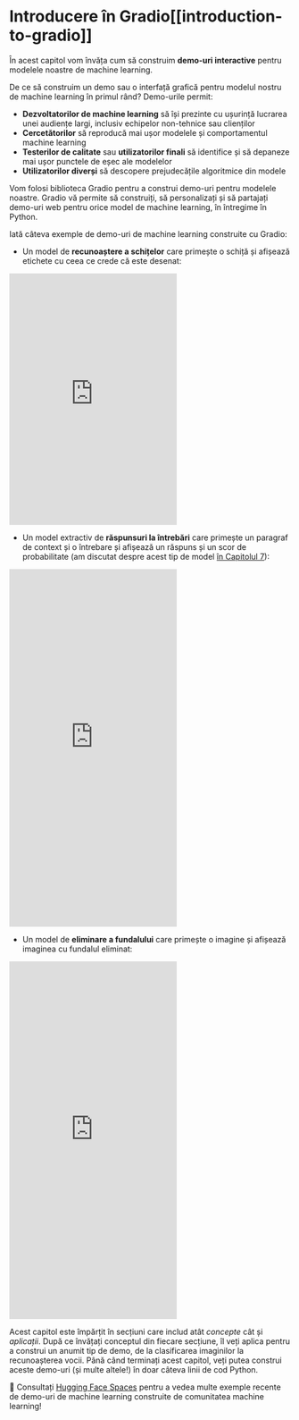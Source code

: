 # Introducere în Gradio[[introduction-to-gradio]]

<CourseFloatingBanner
    chapter={9}
    classNames="absolute z-10 right-0 top-0"
/>

În acest capitol vom învăța cum să construim **demo-uri interactive** pentru modelele noastre de machine learning.

De ce să construim un demo sau o interfață grafică pentru modelul nostru de machine learning în primul rând? Demo-urile permit:

- **Dezvoltatorilor de machine learning** să își prezinte cu ușurință lucrarea unei audiențe largi, inclusiv echipelor non-tehnice sau clienților
- **Cercetătorilor** să reproducă mai ușor modelele și comportamentul machine learning
- **Testerilor de calitate** sau **utilizatorilor finali** să identifice și să depaneze mai ușor punctele de eșec ale modelelor
- **Utilizatorilor diverși** să descopere prejudecățile algoritmice din modele

Vom folosi biblioteca Gradio pentru a construi demo-uri pentru modelele noastre. Gradio vă permite să construiți, să personalizați și să partajați demo-uri web pentru orice model de machine learning, în întregime în Python.

Iată câteva exemple de demo-uri de machine learning construite cu Gradio:

* Un model de **recunoaștere a schițelor** care primește o schiță și afișează etichete cu ceea ce crede că este desenat:

<iframe src="https://course-demos-draw2.hf.space" frameBorder="0" height="450" title="Gradio app" class="container p-0 flex-grow space-iframe" allow="accelerometer; ambient-light-sensor; autoplay; battery; camera; document-domain; encrypted-media; fullscreen; geolocation; gyroscope; layout-animations; legacy-image-formats; magnetometer; microphone; midi; oversized-images; payment; picture-in-picture; publickey-credentials-get; sync-xhr; usb; vr ; wake-lock; xr-spatial-tracking" sandbox="allow-forms allow-modals allow-popups allow-popups-to-escape-sandbox allow-same-origin allow-scripts allow-downloads"></iframe>

* Un model extractiv de **răspunsuri la întrebări** care primește un paragraf de context și o întrebare și afișează un răspuns și un scor de probabilitate (am discutat despre acest tip de model [în Capitolul 7](/course/chapter7/7)):

<iframe src="https://course-demos-question-answering-simple.hf.space" frameBorder="0" height="640" title="Gradio app" class="container p-0 flex-grow space-iframe" allow="accelerometer; ambient-light-sensor; autoplay; battery; camera; document-domain; encrypted-media; fullscreen; geolocation; gyroscope; layout-animations; legacy-image-formats; magnetometer; microphone; midi; oversized-images; payment; picture-in-picture; publickey-credentials-get; sync-xhr; usb; vr ; wake-lock; xr-spatial-tracking" sandbox="allow-forms allow-modals allow-popups allow-popups-to-escape-sandbox allow-same-origin allow-scripts allow-downloads"></iframe>

* Un model de **eliminare a fundalului** care primește o imagine și afișează imaginea cu fundalul eliminat:

<iframe src="https://course-demos-remove-bg-original.hf.space" frameBorder="0" height="640" title="Gradio app" class="container p-0 flex-grow space-iframe" allow="accelerometer; ambient-light-sensor; autoplay; battery; camera; document-domain; encrypted-media; fullscreen; geolocation; gyroscope; layout-animations; legacy-image-formats; magnetometer; microphone; midi; oversized-images; payment; picture-in-picture; publickey-credentials-get; sync-xhr; usb; vr ; wake-lock; xr-spatial-tracking" sandbox="allow-forms allow-modals allow-popups allow-popups-to-escape-sandbox allow-same-origin allow-scripts allow-downloads"></iframe>

Acest capitol este împărțit în secțiuni care includ atât _concepte_ cât și _aplicații_. După ce învățați conceptul din fiecare secțiune, îl veți aplica pentru a construi un anumit tip de demo, de la clasificarea imaginilor la recunoașterea vocii. Până când terminați acest capitol, veți putea construi aceste demo-uri (și multe altele!) în doar câteva linii de cod Python.

<Tip>
👀 Consultați <a href="https://huggingface.co/spaces" target="_blank">Hugging Face Spaces</a> pentru a vedea multe exemple recente de demo-uri de machine learning construite de comunitatea machine learning!
</Tip> 